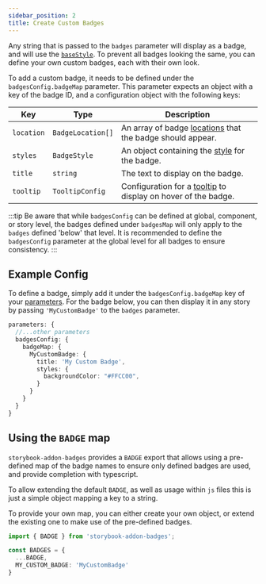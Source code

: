 ```yaml
---
sidebar_position: 2
title: Create Custom Badges
---
```


Any string that is passed to the `badges` parameter will display as a badge, and will use the [`baseStyle`](./adding-styles.mdx). To prevent all badges looking the same, you can define your own custom badges, each with their own look.

To add a custom badge, it needs to be defined under the `badgesConfig.badgeMap` parameter. This parameter expects an object with a key of the badge ID, and a configuration object with the following keys:

| Key        | Type              | Description                                                                            |
| ---------- | ----------------- | -------------------------------------------------------------------------------------- | 
| `location` | `BadgeLocation[]` | An array of badge [locations](./badge-locations.mdx) that the badge should appear.     |
| `styles`   | `BadgeStyle`      | An object containing the [style](./adding-styles.mdx) for the badge.                   |
| `title`    | `string`          | The text to display on the badge.                                                      |
| `tooltip`  | `TooltipConfig`   | Configuration for a [tooltip](./adding-tooltips.mdx) to display on hover of the badge. |

:::tip
Be aware that while `badgesConfig` can be defined at global, component, or story level, the badges defined under `badgesMap` will only apply to the `badges` defined 'below' that level. It is recommended to define the `badgesConfig` parameter at the global level for all badges to ensure consistency.
:::

## Example Config

To define a badge, simply add it under the `badgesConfig.badgeMap` key of your [parameters](https://storybook.js.org/docs/writing-stories/parameters). For the badge below, you can then display it in any story by passing `'MyCustomBadge'` to the `badges` parameter.

```ts
parameters: {
  //...other parameters
  badgesConfig: {
    badgeMap: {
      MyCustomBadge: {
        title: 'My Custom Badge',
        styles: {
          backgroundColor: "#FFCC00",
        }
      }
    }
  }
}
```

## Using the `BADGE` map

`storybook-addon-badges` provides a `BADGE` export that allows using a pre-defined map of the badge names to ensure only defined badges are used, and provide completion with typescript.

To allow extending the default `BADGE`, as well as usage within `js` files this is just a simple object mapping a key to a string.

To provide your own map, you can either create your own object, or extend the existing one to make use of the pre-defined badges.

```ts
import { BADGE } from 'storybook-addon-badges';

const BADGES = {
  ...BADGE,
  MY_CUSTOM_BADGE: 'MyCustomBadge'
}
```
